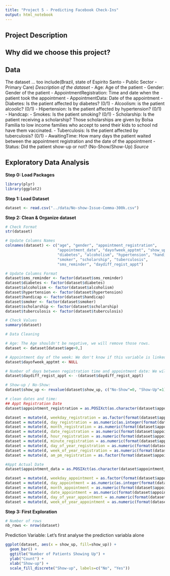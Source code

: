 ```yaml
---
title: "Project 5 - Predicting Facebook Check-Ins"
output: html_notebook
---
```


## Project Description

## Why did we choose this project?


## Data
The dataset ... too include(Brazil, state of Espirito Santo - Public Sector - Primary Care)
*Description of the dataset*
- Age: Age of the patient
- Gender: Gender of the patient
- AppointmentRegistration: Time and date when the patient took the appointment
- AppointmentData: Date of the appointment
- Diabetes: Is the patient affected by diabetes? (0/1)
- Alcoolism: is the patient alcoolic? (0/1)
- Hipertension: Is the patient affected by hypertension? (0/1)
- Handcap: 
- Smokes: Is the patient smoking? (0/1)
- Scholarship: Is the patient receiving a scholarship? Those scholarships are given by Bolsa Familia to low income families who accept to send their kids to school nd have them vaccinated. 
- Tuberculosis: Is the patient affected by tuberculosis? (0/1)
- AwaitingTime: How many days the patient waited between the appointment registration and the date of the appointment
- Status: Did the patient show-up or not? (No-Show/Show-Up)
*Source*

## Exploratory Data Analysis

**Step 0: Load Packages**

```r
library(plyr)
library(ggplot2)
```

**Step 1: Load Dataset**
```r
dataset <- read.csv("../data/No-show-Issue-Comma-300k.csv")
```

**Step 2: Clean & Organize dataset**
```r
# Check Format
str(dataset)
```

```r
# Update Columns Names
colnames(dataset) <- c("age", "gender", "appointment_registration", 
                       "appointment_date", "dayofweek_apptmt", "show_up",
                       "diabetes", "alcoholism", "hypertension", "handicap", 
                       "smoker", "scholarship", "tuberculosis",
                       "sms_reminder", "daydiff_regist_appt")

# Update Columns Format
dataset$sms_reminder <- factor(dataset$sms_reminder)
dataset$diabetes <- factor(dataset$diabetes)
dataset$alcoholism <- factor(dataset$alcoholism)
dataset$hypertension <- factor(dataset$hypertension)
dataset$handicap <- factor(dataset$handicap)
dataset$smoker <- factor(dataset$smoker)
dataset$scholarship <- factor(dataset$scholarship)
dataset$tuberculosis <- factor(dataset$tuberculosis)
```

```r
# Check Values
summary(dataset)
```


```r
# Data Cleaning

# Age: The Age shouldn't be negative, we will remove those rows. 
dataset <- dataset[dataset$age>0,]

# Appointment day of the week: We don't know if this variable is linked to the registration date or the apointment date - we will delete it and use the raw columns only
dataset$dayofweek_apptmt <- NULL

# Number of days between registration time and appointment date: We will convert this value to be positive
dataset$daydiff_regist_appt <- -(dataset$daydiff_regist_appt)

# Show-up / No-Show: 
dataset$show_up <- revalue(dataset$show_up, c("No-Show"=0, "Show-Up"=1))

# clean dates and time:
## Appt Registration Date
dataset$appointment_registration = as.POSIXct(as.character(dataset$appointment_registration),"%Y-%m-%d T%H:%M:%SZ",tz = "Brazil/East")

dataset = mutate(d, weekday_registration = as.factor(format(dataset$appointment_registration,"%a")))
dataset = mutate(d, day_registration = as.numeric(as.integer(format(dataset$appointment_registration,"%d"))))
dataset = mutate(d, month_registration = as.numeric(format(dataset$appointment_registration,"%m")))
dataset = mutate(d, date_registration = as.numeric(format(dataset$appointment_registration,"%D")))
dataset = mutate(d, hour_registration = as.numeric(format(dataset$appointment_registration,"%H")))
dataset = mutate(d, minute_registration = as.numeric(format(dataset$appointment_registration,"%M")))
dataset = mutate(d, day_of_year_registration = as.numeric(format(dataset$appointment_registration,"%j")))
dataset = mutate(d, week_of_year_registration = as.numeric(format(dataset$appointment_registration,"%U")))
dataset = mutate(d, am_pm_registration = as.factor(format(dataset$appointment_registration,"%p")))

#Appt Actual Date
dataset$appointment_data = as.POSIXct(as.character(dataset$appointment_data),"%Y-%m-%d T%H:%M:%SZ",tz = "Brazil/East")

dataset = mutate(d, weekday_appointment = as.factor(format(dataset$appointment_data,"%a")))
dataset = mutate(d, day_appointment = as.numeric(as.integer(format(dataset$appointment_data,"%d"))))
dataset = mutate(d, month_appointment = as.numeric(format(dataset$appointment_data,"%m")))
dataset = mutate(d, date_appointment = as.numeric(format(dataset$appointment_data,"%D")))
dataset = mutate(d, day_of_year_appointment = as.numeric(format(dataset$appointment_data,"%j")))
dataset = mutate(d, week_of_year_appointment = as.numeric(format(dataset$appointment_data,"%U")))
```


**Step 3: First Exploration**
```r
# Number of rows
nb_rows <- nrow(dataset)
```

Prediction Variable: Let's first analyse the prediction variabla alone
```r
ggplot(dataset, aes(x = show_up, fill=show_up)) +
  geom_bar() +
  ggtitle("Number of Patients Showing Up") +
  ylab("Count") +
  xlab("Show-up") + 
  scale_fill_discrete("Show-up", labels=c("No", "Yes"))
```

